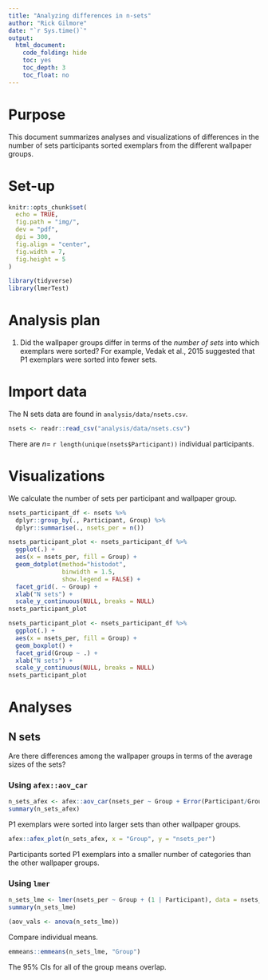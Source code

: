 ```yaml
---
title: "Analyzing differences in n-sets"
author: "Rick Gilmore"
date: "`r Sys.time()`"
output: 
  html_document:
    code_folding: hide
    toc: yes
    toc_depth: 3
    toc_float: no
---
```


# Purpose

This document summarizes analyses and visualizations of differences in the number of sets participants sorted exemplars from the different wallpaper groups.

# Set-up

```r
knitr::opts_chunk$set(
  echo = TRUE,
  fig.path = "img/",
  dev = "pdf",
  dpi = 300,
  fig.align = "center",
  fig.width = 7,
  fig.height = 5
)

library(tidyverse)
library(lmerTest)
```

# Analysis plan

1. Did the wallpaper groups differ in terms of the *number of sets* into which exemplars were sorted? For example, Vedak et al., 2015 suggested that P1 exemplars were sorted into fewer sets.

# Import data

The N sets data are found in `analysis/data/nsets.csv`.

```r
nsets <- readr::read_csv("analysis/data/nsets.csv")
```

There are $n=$ `r length(unique(nsets$Participant))` individual participants.

# Visualizations

We calculate the number of sets per participant and wallpaper group.

```r
nsets_participant_df <- nsets %>%
  dplyr::group_by(., Participant, Group) %>%
  dplyr::summarise(., nsets_per = n())
```
```r
nsets_participant_plot <- nsets_participant_df %>%
  ggplot(.) +
  aes(x = nsets_per, fill = Group) +
  geom_dotplot(method="histodot",
               binwidth = 1.5,
               show.legend = FALSE) +
  facet_grid(. ~ Group) +
  xlab("N sets") +
  scale_y_continuous(NULL, breaks = NULL)
nsets_participant_plot
```

```r
nsets_participant_plot <- nsets_participant_df %>%
  ggplot(.) +
  aes(x = nsets_per, fill = Group) +
  geom_boxplot() +
  facet_grid(Group ~ .) +
  xlab("N sets") +
  scale_y_continuous(NULL, breaks = NULL)
nsets_participant_plot
```

# Analyses

## N sets

Are there differences among the wallpaper groups in terms of the average sizes of the sets?

### Using `afex::aov_car`

```r
n_sets_afex <- afex::aov_car(nsets_per ~ Group + Error(Participant/Group), data = nsets_participant_df)
summary(n_sets_afex)
```

P1 exemplars were sorted into larger sets than other wallpaper groups.

```r
afex::afex_plot(n_sets_afex, x = "Group", y = "nsets_per")
```

Participants sorted P1 exemplars into a smaller number of categories than the other wallpaper groups.


### Using `lmer`

```r
n_sets_lme <- lmer(nsets_per ~ Group + (1 | Participant), data = nsets_participant_df)
summary(n_sets_lme)
```

```r
(aov_vals <- anova(n_sets_lme))
```

Compare individual means.

```r
emmeans::emmeans(n_sets_lme, "Group")
```
The 95% CIs for all of the group means overlap.